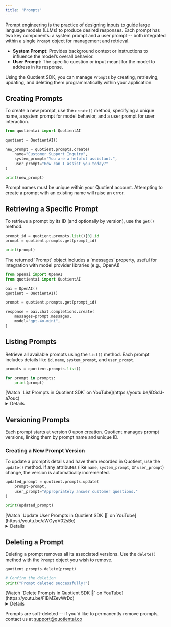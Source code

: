 ```yaml
---
title: 'Prompts'
---
```


Prompt engineering is the practice of designing inputs to guide large language models (LLMs) to produce desired responses. Each prompt has two key components: a system prompt and a user prompt -- both integrated within a single `Prompt` object for management and retrieval.

- **System Prompt:** Provides background context or instructions to influence the model’s overall behavior.
- **User Prompt:** The specific question or input meant for the model to address in its response.

Using the Quotient SDK, you can manage `Prompt`s by creating, retrieving, updating, and deleting them programmatically within your application.

## Creating Prompts

To create a new prompt, use the `create()` method, specifying a unique name, a system prompt for model behavior, and a user prompt for user interaction.

```python
from quotientai import QuotientAI

quotient = QuotientAI()

new_prompt = quotient.prompts.create(
    name="Customer Support Inquiry",
    system_prompt="You are a helpful assistant.",
    user_prompt="How can I assist you today?"
)

print(new_prompt)
```

<Note> Prompt names must be unique within your Quotient account. Attempting to create a prompt with an existing name will raise an error.</Note>

## Retrieving a Specific Prompt

To retrieve a prompt by its ID (and optionally by version), use the `get()` method.

```python
prompt_id = quotient.prompts.list()[0].id
prompt = quotient.prompts.get(prompt_id)

print(prompt)
```

<Tip>
The returned `Prompt` object includes a `messages` property, useful for integration with model provider libraries (e.g., OpenAI)
  
```python
from openai import OpenAI
from quotientai import QuotientAI

oai = OpenAI()
quotient = QuotientAI()

prompt = quotient.prompts.get(prompt_id)

response = oai.chat.completions.create(
    messages=prompt.messages,
    model="gpt-4o-mini",
)
```
</Tip>

## Listing Prompts

Retrieve all available prompts using the `list()` method. Each prompt includes details like `id`, `name`, `system_prompt`, and `user_prompt`.

```python
prompts = quotient.prompts.list()

for prompt in prompts:
    print(prompt)
```

 <Tip>
  [Watch `List Prompts in Quotient SDK` on YouTube](https://youtu.be/iDSdJ-a7ouc)
  <details>  
    <div style={{ position: 'relative', paddingBottom: '56.25%', height: 0, overflow: 'hidden' }}>
      <iframe
        src="https://www.youtube.com/embed/iDSdJ-a7ouc"
        title="List Prompts in Quotient SDK YouTube video player"
        style={{ position: 'absolute', top: 0, left: 0, width: '100%', height: '100%' }}
        frameBorder="0"
        allow="accelerometer; autoplay; clipboard-write; encrypted-media; gyroscope; picture-in-picture"
        allowFullScreen
      ></iframe>
    </div>
  </details>
</Tip>

## Versioning Prompts

Each prompt starts at version 0 upon creation. Quotient manages prompt versions, linking them by prompt name and unique ID.

### Creating a New Prompt Version

To update a prompt’s details and have them recorded in Quotient, use the `update()` method. If any attributes (like `name`, `system_prompt`, or `user_prompt`) change, the version is automatically incremented.

```python
updated_prompt = quotient.prompts.update(
    prompt=prompt,
    user_prompt="Appropriately answer customer questions."
)

print(updated_prompt)
```

<Tip>
[Watch `Update User Prompts in Quotient SDK 🤖` on YouTube](https://youtu.be/aWGyqV02sBc)

<details>  
  <div style={{ position: 'relative', paddingBottom: '56.25%', height: 0, overflow: 'hidden' }}>
    <iframe
      src="https://www.youtube.com/embed/aWGyqV02sBc"
      title="Update User Prompts in Quotient SDK 🤖 YouTube video player"
      style={{ position: 'absolute', top: 0, left: 0, width: '100%', height: '100%' }}
      frameBorder="0"
      allow="accelerometer; autoplay; clipboard-write; encrypted-media; gyroscope; picture-in-picture"
      allowFullScreen
    ></iframe>
  </div>
</details>
</Tip>


## Deleting a Prompt

Deleting a prompt removes all its associated versions. Use the `delete()` method with the `Prompt` object you wish to remove.

```python
quotient.prompts.delete(prompt)

# Confirm the deletion
print("Prompt deleted successfully!")
```

<Tip>
[Watch `Delete Prompts in Quotient SDK 👋` on YouTube](https://youtu.be/FIBMZevWrDo)

<details>  
  <div style={{ position: 'relative', paddingBottom: '56.25%', height: 0, overflow: 'hidden' }}>
    <iframe
      src="https://www.youtube.com/embed/FIBMZevWrDo"
      title="Delete Prompts in Quotient SDK 👋 YouTube video player"
      style={{ position: 'absolute', top: 0, left: 0, width: '100%', height: '100%' }}
      frameBorder="0"
      allow="accelerometer; autoplay; clipboard-write; encrypted-media; gyroscope; picture-in-picture"
      allowFullScreen
    ></iframe>
  </div>
</details>
</Tip>

<Note> Prompts are soft-deleted -- if you'd like to permanently remove prompts, contact us at [support@quotientai.co](mailto:support@quotientai.co)</Note>